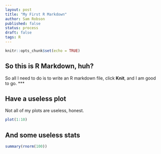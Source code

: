 ```yaml
---
layout: post
title: "My First R Markdown"
author: Sam Robson
published: false
status: process
draft: false
tags: R 
---
```


```r
knitr::opts_chunk$set(echo = TRUE)
```

## So this is R Markdown, huh?

So all I need to do is to write an R markdown file, click **Knit**, and I am good to go. 
***

## Have a useless plot

Not all of my plots are useless, honest.

```r
plot(1:10)
```

## And some useless stats

```r
summary(rnorm(100))
```

